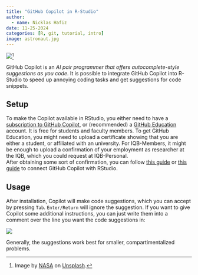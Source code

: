 ```yaml
---
title: "GitHub Copilot in R-Studio"
author: 
  - name: Nicklas Hafiz
date: 11-25-2024
categories: [R, git, tutorial, intro]
image: astronaut.jpg
---
```


![](astronaut.jpg)[^1]

[^1]: Image by <a href="https://unsplash.com/de/@nasa?utm_content=creditCopyText&utm_medium=referral&utm_source=unsplash">NASA</a> on <a href="https://unsplash.com/de/fotos/buzz-aldrin-Qu3xLeochLc?utm_content=creditCopyText&utm_medium=referral&utm_source=unsplash">Unsplash</a>.

GitHub Copilot is an *AI pair programmer that offers autocomplete-style suggestions as you code*. It is possible to integrate GitHub Copilot into R-Studio to speed up annoying coding tasks and get suggestions for code snippets.

## Setup

To make the Copilot available in RStudio, you either need to have a [subscription to GitHub Copilot](https://docs.github.com/en/billing/managing-billing-for-your-products/managing-billing-for-github-copilot/about-billing-for-github-copilot), or (recommended) a [GitHub Education](https://github.com/education) account. It is free for students and faculty members. To get GitHub Education, you might need to upload a certificate showing that you are either a student, or affiliated with an university. For IQB-Members, it might be enough to upload a confirmation of your employment as researcher at the IQB, which you could request at IQB-Personal.\
After obtaining some sort of confirmation, you can follow [this guide](https://docs.posit.co/ide/user/ide/guide/tools/copilot.html) or [this guide](https://tilburg.ai/2023/12/github-copilot-for-r/) to connect GitHub Copilot with RStudio.

## Usage

After installation, Copilot will make code suggestions, which you can accept by pressing `Tab`. `Enter/Return` will ignore the suggestion. If you want to give Copilot some additional instructions, you can just write them into a comment over the line you want the code suggestions in:

![](copilot_example.png)

Generally, the suggestions work best for smaller, compartimentalized problems.
